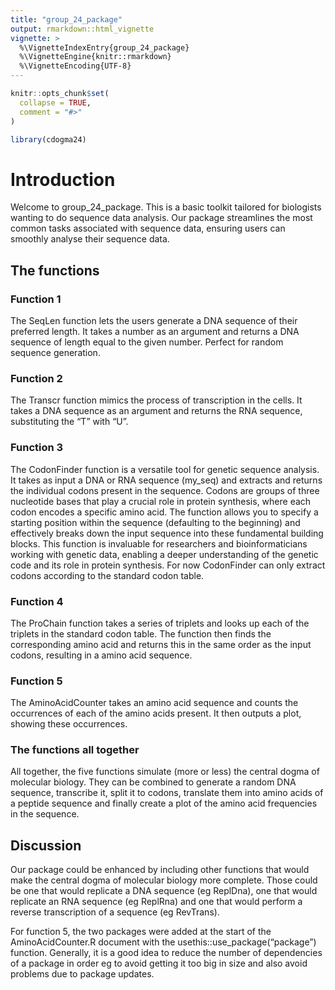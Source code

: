 ```yaml
---
title: "group_24_package"
output: rmarkdown::html_vignette
vignette: >
  %\VignetteIndexEntry{group_24_package}
  %\VignetteEngine{knitr::rmarkdown}
  %\VignetteEncoding{UTF-8}
---
```


```r
knitr::opts_chunk$set(
  collapse = TRUE,
  comment = "#>"
)
```

```r
library(cdogma24)
```

# Introduction

Welcome to group_24_package. This is a basic toolkit tailored for biologists wanting to do sequence data analysis. Our package streamlines the most common tasks associated with sequence data, ensuring users can smoothly analyse their sequence data.

## The functions

### Function 1

The SeqLen function lets the users generate a DNA sequence of their preferred length. It takes a number as an argument and returns a DNA sequence of length equal to the given number. Perfect for random sequence generation.

### Function 2

The Transcr function mimics the process of transcription in the cells. It takes a DNA sequence as an argument and returns the RNA sequence, substituting the "T" with "U".

### Function 3

The CodonFinder function is a versatile tool for genetic sequence analysis. It takes as input a DNA or RNA sequence (my_seq) and extracts and returns the individual codons present in the sequence. Codons are groups of three nucleotide bases that play a crucial role in protein synthesis, where each codon encodes a specific amino acid. The function allows you to specify a starting position within the sequence (defaulting to the beginning) and effectively breaks down the input sequence into these fundamental building blocks. This function is invaluable for researchers and bioinformaticians working with genetic data, enabling a deeper understanding of the genetic code and its role in protein synthesis. For now CodonFinder can only extract codons according to the standard codon table.

### Function 4

The ProChain function takes a series of triplets and looks up each of the triplets in the standard codon table. The function then finds the corresponding amino acid and returns this in the same order as the input codons, resulting in a amino acid sequence.

### Function 5

The AminoAcidCounter takes an amino acid sequence and counts the occurrences of each of the amino acids present. It then outputs a plot, showing these occurrences.

### The functions all together

All together, the five functions simulate (more or less) the central dogma of molecular biology. They can be combined to generate a random DNA sequence, transcribe it, split it to codons, translate them into amino acids of a peptide sequence and finally create a plot of the amino acid frequencies in the sequence.

## Discussion

Our package could be enhanced by including other functions that would make the central dogma of molecular biology more complete. Those could be one that would replicate a DNA sequence (eg ReplDna), one that would replicate an RNA sequence (eg ReplRna) and one that would perform a reverse transcription of a sequence (eg RevTrans).

For function 5, the two packages were added at the start of the AminoAcidCounter.R document with the usethis::use_package("package") function. Generally, it is a good idea to reduce the number of dependencies of a package in order eg to avoid getting it too big in size and also avoid problems due to package updates.
